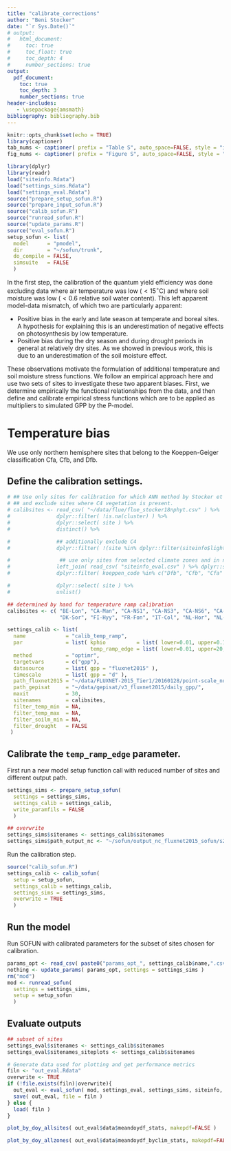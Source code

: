 ```yaml
---
title: "calibrate_corrections"
author: "Beni Stocker"
date: "`r Sys.Date()`"
# output:
#   html_document:
#     toc: true
#     toc_float: true
#     toc_depth: 4
#     number_sections: true
output:
  pdf_document:
    toc: true
    toc_depth: 3
    number_sections: true
header-includes:
   - \usepackage{amsmath}
bibliography: bibliography.bib
---
```


```r
knitr::opts_chunk$set(echo = TRUE)
library(captioner)
tab_nums <- captioner( prefix = "Table S", auto_space=FALSE, style = "i" )
fig_nums <- captioner( prefix = "Figure S", auto_space=FALSE, style = "i" )
```

```r
library(dplyr)
library(readr)
load("siteinfo.Rdata")
load("settings_sims.Rdata")
load("settings_eval.Rdata")
source("prepare_setup_sofun.R")
source("prepare_input_sofun.R")
source("calib_sofun.R")
source("runread_sofun.R")
source("update_params.R")
source("eval_sofun.R")
setup_sofun <- list( 
  model      = "pmodel",
  dir        = "~/sofun/trunk",
  do_compile = FALSE,
  simsuite   = FALSE
  )
```

In the first step, the calibration of the quantum yield efficiency was done excluding data where air temperature was low ($<15^{\circ}$C) and where soil moisture was low ($<0.6$ relative soil water content). This left apparent model-data mismatch, of which two are particularly apparent:

- Positive bias in the early and late season at temperate and boreal sites. A hypothesis for explaining this is an underestimation of negative effects on photosynthesis by low temperature.
- Positive bias during the dry season and during drought periods in general at relatively dry sites. As we showed in previous work, this is due to an underestimation of the soil moisture effect.

These observations motivate the formulation of additional temperature and soil moisture stress functions. We follow an empirical approach here and use two sets of sites to investigate these two apparent biases. First, we determine empirically the functional relationships from the data, and then define and calibrate empirical stress functions which are to be applied as multipliers to simulated GPP by the P-model.

# Temperature bias

We use only northern hemisphere sites that belong to the Koeppen-Geiger classification Cfa, Cfb, and Dfb. 

## Define the calibration settings.

```r
# ## Use only sites for calibration for which ANN method by Stocker et al. (2018) worked fine,
# ## and exclude sites where C4 vegetation is present.
# calibsites <- read_csv( "~/data/flue/flue_stocker18nphyt.csv" ) %>%
#               dplyr::filter( !is.na(cluster) ) %>%
#               dplyr::select( site ) %>%
#               distinct() %>%

#               ## additionally exclude C4
#               dplyr::filter( !(site %in% dplyr::filter(siteinfo$light, c4 )$mysitename) ) %>%

#                ## use only sites from selected climate zones and in northern hemisphere
#               left_join( read_csv( "siteinfo_eval.csv" ) %>% dplyr::select( site = sitename, lat, koeppen_code ), by = "site" ) %>%
#               dplyr::filter( koeppen_code %in% c("Dfb", "Cfb", "Cfa" ) & lat > 0.0 ) %>%

#               dplyr::select( site ) %>%
#               unlist()

## determined by hand for temperature ramp calibration
calibsites <- c( "BE-Lon", "CA-Man", "CA-NS1", "CA-NS3", "CA-NS6", "CA-Qfo", "CH-Lae", "DE-Geb", "DE-Gri", "DE-Hai", 
                 "DK-Sor", "FI-Hyy", "FR-Fon", "IT-Col", "NL-Hor", "NL-Loo", "RU-Fyo", "US-Ha1", "US-MMS", "US-UMB", "US-WCr" )

settings_calib <- list(
  name             = "calib_temp_ramp",
  par              = list( kphio          = list( lower=0.01, upper=0.12, init=0.05 ),
                           temp_ramp_edge = list( lower=0.01, upper=20, init=5 ) ),
  method           = "optimr",
  targetvars       = c("gpp"),
  datasource       = list( gpp = "fluxnet2015" ),
  timescale        = list( gpp = "d" ),
  path_fluxnet2015 = "~/data/FLUXNET-2015_Tier1/20160128/point-scale_none_1d/original/unpacked/",
  path_gepisat     = "~/data/gepisat/v3_fluxnet2015/daily_gpp/",
  maxit            = 30,
  sitenames        = calibsites,
  filter_temp_min  = NA,
  filter_temp_max  = NA,
  filter_soilm_min = NA,
  filter_drought   = FALSE 
 )
```

## Calibrate the `temp_ramp_edge` parameter.

First run a new model setup function call with reduced number of sites and different output path.
```r
settings_sims <- prepare_setup_sofun( 
  settings = settings_sims, 
  settings_calib = settings_calib, 
  write_paramfils = FALSE 
  )

## overwrite
settings_sims$sitenames <- settings_calib$sitenames
settings_sims$path_output_nc <- "~/sofun/output_nc_fluxnet2015_sofun/s22/"
```

Run the calibration step.
```r
source("calib_sofun.R")
settings_calib <- calib_sofun(
  setup = setup_sofun,
  settings_calib = settings_calib,
  settings_sims = settings_sims,
  overwrite = TRUE
  )
```

## Run the model

Run SOFUN with calibrated parameters for the subset of sites chosen for calibration.

```r
params_opt <- read_csv( paste0("params_opt_", settings_calib$name,".csv") )
nothing <- update_params( params_opt, settings = settings_sims )
rm("mod")
mod <- runread_sofun( 
  settings = settings_sims, 
  setup = setup_sofun 
  )
```

## Evaluate outputs

```r
## subset of sites
settings_eval$sitenames <- settings_calib$sitenames
settings_eval$sitenames_siteplots <- settings_calib$sitenames

# Generate data used for plotting and get performance metrics
filn <- "out_eval.Rdata"
overwrite <- TRUE
if (!file.exists(filn)|overwrite){
  out_eval <- eval_sofun( mod, settings_eval, settings_sims, siteinfo, doplot=FALSE, overwrite = TRUE )
  save( out_eval, file = filn )
} else {
  load( filn )
}

```


```r
plot_by_doy_allsites( out_eval$data$meandoydf_stats, makepdf=FALSE )
```

```r
plot_by_doy_allzones( out_eval$data$meandoydf_byclim_stats, makepdf=FALSE )
```

